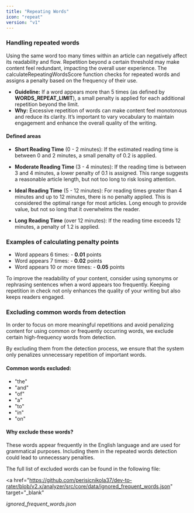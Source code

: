 ```yaml
---
title: "Repeating Words"
icon: "repeat"
version: "v1"
---
```


### Handling repeated words

Using the same word too many times within an article can negatively affect its readability and flow. Repetition beyond a certain threshold may make content feel redundant, impacting the overall user experience. The calculateRepeatingWordsScore function checks for repeated words and assigns a penalty based on the frequency of their use.

- **Guideline:** If a word appears more than 5 times (as defined by **WORDS_REPEAT_LIMIT**), a small penalty is applied for each additional repetition beyond the limit.
- **Why:** Excessive repetition of words can make content feel monotonous and reduce its clarity. It’s important to vary vocabulary to maintain engagement and enhance the overall quality of the writing.

#### Defined areas

- **Short Reading Time** (0 - 2 minutes): If the estimated reading time is between 0 and 2 minutes, a small penalty of 0.2 is applied.

- **Moderate Reading Time** (3 - 4 minutes): If the reading time is between 3 and 4 minutes, a lower penalty of 0.1 is assigned. This range suggests a reasonable article length, but not too long to risk losing attention.

- **Ideal Reading Time** (5 - 12 minutes): For reading times greater than 4 minutes and up to 12 minutes, there is no penalty applied. This is considered the optimal range for most articles. Long enough to provide value, but not so long that it overwhelms the reader.

- **Long Reading Time** (over 12 minutes): If the reading time exceeds 12 minutes, a penalty of 1.2 is applied.

### Examples of calculating penalty points

- Word appears 6 times: - **0.01** points
- Word appears 7 times: - **0.02** points
- Word appears 10 or more times: - **0.05** points

<Tip>
  To improve the readability of your content, consider using synonyms or
  rephrasing sentences when a word appears too frequently. Keeping repetition in
  check not only enhances the quality of your writing but also keeps readers
  engaged.
</Tip>

### Excluding common words from detection

In order to focus on more meaningful repetitions and avoid penalizing content for using common or frequently occurring words, we exclude certain high-frequency words from detection.

By excluding them from the detection process, we ensure that the system only penalizes unnecessary repetition of important words.

#### Common words excluded:

- "the"
- "and"
- "of"
- "a"
- "to"
- "in"
- "on"

#### Why exclude these words?

These words appear frequently in the English language and are used for grammatical purposes. Including them in the repeated words detection could lead to unnecessary penalties.

The full list of excluded words can be found in the following file:

<a
  href="https://github.com/perisicnikola37/dev-to-rater/blob/v2.x/analyzer/src/core/data/ignored_frequent_words.json"
  target="_blank"
>
  *ignored_frequent_words.json*
</a>
